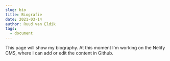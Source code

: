```yaml
---
slug: bio
title: Biografie
date: 2021-03-14
author: Ruud van Eldik
tags:
  - document
---
```


This page will show my biography. At this moment I'm working on the Nelify CMS, where I can add or edit the content in Github.
